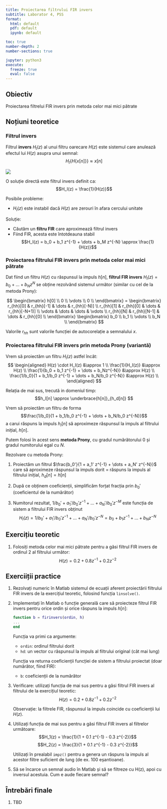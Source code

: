 ```yaml
---
title: Proiectarea filtrului FIR invers
subtitle: Laborator 4, PSS
format: 
  html: default
  pdf: default
  ipynb: default

toc: true
number-depth: 2
number-sections: true

jupyter: python3
execute:
  freeze: true
  eval: false
---
```


<!-- 

## Aplicații ale metodelor din familia Pade / Prony / Shanks 

Contextul tuturor acestor metode este următorul:

Avem un sistem cu răspuns la impuls cunoscut $h[n]$, posibil foarte lung (IIR-like). Ne interesează să cunoaștem parametrii $a_k$ și $b_k$ ai sistemului care l-a generat, care sunt în număr mult mai mic.

Posibile scopuri:
- Implementare eficientă: mult mai puține calcule
- Clasificarea semnalului: număr mic și fix de parametri, care caracterizează întreg semnalul
- Egalizare de canal: anularea efectului nedorit cauzat de $h[n]$

### Funcțiile folosite

1. Metoda Pade implementată la laborator
2. Metoda Prony implementată la laborator
3. Metoda Shanks, implementată in Matlab cu numele `prony()`  (nu e disponibilă în varianta *live*, care folosește Octave)

Rulați celulele de mai jos pentru a defini funcțiile.


```matlab
function [b,a] = metodapade(ordin, hd)

    B = hd(1 : 2*ordin+1)';

    Adreapta = [ eye(ordin+1) ; zeros(ordin,ordin+1) ];

    for i=1:ordin
        % coloana numarul i
        A(:,i) = [ zeros(i,1) ; -hd(1 : 2*ordin+1 - i)'];
    end    
    A = [A Adreapta];

    X = linsolve(A,B);
    a = X(1:ordin);
    b = X(ordin+1 : 2*ordin+1);

end  # end function
```


```matlab
function r = xcorr_prony(x, k, l, M)
    % Computes restricted autocorrelation for the Prony method
    % Inputs:
    %  x = the input vector
    %  k,l = the element to compute
    %  M = the degree of the numerator polynomial B(z)
    % Returns:
    %  r = rxx[k,l] = rxx[k-l]

    x(1 : M+1-max(k,l)) = 0; % Setăm primele valori la 0
    rxx = xcorr(x);          % Calculeaza autocorelatia partiala

    % Returneaza doar o singura valoare, rxx[k-l]
    L = length(x);
    r = rxx(L + k-l);
end

function [b,a] = metodaprony(ordin, hd)
    % Nicolae Cleju

    % Se creeaza A
    for i=1:ordin
        for j=1:ordin
            A(i,j) = xcorr_prony(hd, i, j, ordin);
        end
    end
    % Se creeaza B
    for i=1:ordin
        B(i,1) = -xcorr_prony(hd, i, 0, ordin);
    end
    % Se rezolva sistemul AX=B
    a = linsolve(A,B);

    % Calculeaza b
    for n=0:ordin
        % Primele ecuatii de la metode Pade
        b(1+n) = hd(n+1) + sum(a(1:n)' .* hd(n:-1:1));
    end
    b=b';
end
```

## Egalizare de canal

Se transmite un semnal $x[n]$ pe un canal care alterează semnalul prin funcția de transfer $H(z)$.

Nu cunoaștem $H(z)$, dar putem măsura răspunsul la impuls: trimitem un impuls $\delta[n]$, măsurăm ieșirea $h[n]$.

Vrem să anulăm efectul lui $H(z)$ astfel:
- estimăm $H(z)$ prin metodele cunoscute
- aplicăm asupra oricărei ieșitri **filtrul invers** $\frac{1}{H(z)}$

### Aplicație

Avem un canal care introduce distorsiuni, prin următoarele funcții (diferite variante):



```matlab
function y = distort(x)
    % Distort a signal x
    b = [0.6, 0.5, 0.2, 0.1, 0.2, 0.2, 0.2, 0.2, 0.2, 0.2, 0.1];
    a = [1,-0.5];
    y = filter(b, a, x);
end

function y = distortN(x)
    % Distort a signal x, add noise
    y = distort(x);
    noise = randn(size(y));
    y = y + noise * norm(y) / norm(noise) / 60;
end

function y = distort2(x)
    % Distort a signal x
    b = [0.2, 0.5, 0.2, 0.6, 0.2, 0.2, 0.2, 0.2, 0.2, 0.2, 0.1];
    a = [1,-0.5];
    y = filter(b, a, x);
end

function y = distort2N(x)
    % Distort a signal x, add noise
    y = distort2(x);
    noise = randn(size(y));
    y = y + noise * norm(y) / norm(noise) / 60;
end
```

De exemplu, pentru semnalul `x` de mai jos, ieșirea distorsionată cu `distort()` este următoarea:


```matlab
x = [zeros(1, 10) 2*ones(1,20) zeros(1,10) linspace(1, 2.5, 40) 2.5*ones(1,10) zeros(1, 15)];
plot(x)
```


```matlab
y = distort(x);
plot(y)
```

Calcluați și afișați semnalul distorsionat cu celelalte funcții. Care e diferența?


```matlab
% TODO: write here for distortN()
yN = ...
plot(yN)
```


```matlab
% TODO: write here for distort2()
y2 = ...
plot(y2)
```


```matlab
% TODO: write here for distort2N()
y2N = ...
plot(y2N)
```

#### Cerințe

Estimați **filtrul invers** al distorsiunilor pentru a anula efectele acestuia, pe cât posibil.

Pași:
1. Calculați răspunsul la impuls $h_{canal}[n]$ al distorsiunii
2. Estimați parametrii sistemului $H(z)$ cu funcțiile Pade/Prony/etc
   - calculați răspunsul la impuls $h[n]$ cu `impz()`
   - afișați pe aceeasi figură $h_{canal}[n]$ și $h[n$ 
   - comparați coeficienții $b$ și $a$ obținuți cu cei din funcțiile `distort()`
3. Afișați polii și zerourile filtrului estimat, folosind funcția `zplane()`
3. Aplicați semnalului `y` filtrul invers $\frac{1}{H(z)}$, folosind funcția `filter()`
4. Comparați semnalul obținut `xrec` cu originalul `x`
   - afișați-le pe aceeasi figură



```matlab
% Compute and show the impulse response of the distortion
hcanal = distort( ... );
plot(hcanal)
```


```matlab
% Estimate the parameters b_k and a_k with one of the functions
[b,a] = ...

% Add a_0 in front (a_0 = 1)
a = [1; a]

```


```matlab
% Compute impulse response of the filter we obtained, and plot it
hest = ...
plot(hest)
```


```matlab

% Plot hcanal and hest on the same figure
plot( ... )
```


```matlab
% Plot the pole-zero plot of the designed filter, using zplane()
...
```


```matlab
% Apply inverse filter to the distorted signal y
xrec = ...

% Plot original signal x and the recovered xrec
plot([x', xrec'])
``` -->

## Obiectiv

Proiectarea filtrelui FIR invers prin metoda celor mai mici pătrate

## Noțiuni teoretice

### Filtrul invers

Filtrul **invers** $H_I(z)$ al unui filtru oarecare $H(z)$ este sistemul care anulează efectul lui $H(z)$ asupra unui semnal:
$$H_I \lbrace  H \lbrace x[n] \rbrace \rbrace \approx x[n]$$

![](img/FIRinverse.png)

O soluție directă este filtrul invers definit ca:
$$H_I(z) = \frac{1}{H(z)}$$

Posibile probleme:

- ${H_I(z)}$ este instabil dacă $H(z)$ are zerouri în afara cercului unitate

Soluție: 

- Căutăm un **filtru FIR** care aproximează filtrul invers
- Fiind FIR, acesta este întotdeauna stabil
  $$H_I(z) = b_0 + b_1 z^{-1} + \dots + b_M z^{-N} \approx \frac{1}{H(z)}$$

### Proiectarea filtrului FIR invers prin metoda celor mai mici pătrate

Dat fiind un filtru $H(z)$ cu răspunsul la impuls $h[n]$, 
**filtrul FIR invers** $H_I(z) = b_0 + ... + b_Nz^{N}$ se obține rezolvând sistemul următor (similar cu cel de la metoda Prony):

$$
\begin{bmatrix} 
h[0] \\ 
0 \\ 
\vdots \\ 
0 \\ 
\end{bmatrix}
=
\begin{bmatrix}
r_{hh}[0] & r_{hh}[-1] & \dots & r_{hh}[-N)] \\
r_{hh}[1] & r_{hh}[0] & \dots & r_{hh}[-N+1)] \\
\vdots & \dots & \dots & \vdots \\ 
r_{hh}[N] & r_{hh}[N-1] & \dots & r_{hh}[0] \\
\end{bmatrix}
\begin{bmatrix} 
b_0 \\ 
b_1 \\ 
\vdots \\ 
b_N \\ 
\end{bmatrix}
$$

Valorile $r_{hh}$ sunt valorile funcției de autocorelație a semnalului $x$.

### Proiectarea filtrului FIR invers prin metoda Prony (variantă)

Vrem să proiectăm un filtru $H_I(z)$ astfel încât:
$$
\begin{aligned}
H(z) \cdot H_I(z) &\approx 1 \\
\frac{1}{H_I(z)} &\approx H(z) \\
\frac{1}{b_0 + b_1 z^{-1} + \dots + b_Nz^{-N}} &\approx H(z) \\
\frac{1/b_0}{1 + b_1/b_0 z^{-1} + \dots + b_N/b_0 z^{-N}} &\approx H(z) \\
\end{aligned}
$$

Relația de mai sus, trecută in domeniul timp:
$$h_I[n] \approx \underbrace{h[n]}_{h_d[n]} $$

Vrem să proiectăm un filtru de forma $$\frac{1/b_0}{1 + b_1/b_0 z^{-1} + \dots + b_N/b_0 z^{-N}}$$ a carui răspuns la impuls $h_I[n]$ să aproximeze răspunsul la impuls
al filtrului inițial, $h[n]$.

Putem folosi în acest sens **metoda Prony**, cu gradul numărătorului $0$ și gradul numitorului egal cu $N$.

Rezolvare cu metoda Prony:

1. Proiectăm un filtrul $\frac{b_0'}{1 + a_1' z^{-1} + \dots + a_N' z^{-N}}$ care să aproximeze răspunsul la impuls dorit = răspuns la impuls
   al filtrului inițial, $h_d[n] = h[n]$

2. După ce obținem coeficienții, simplificăm forțat fracția prin $b_0'$ (coeficientul de la numărător)

3. Numitorul rezultat, $1/b_0' + a_1'/b_0' z^{-1} + \dots + a_N'/b_0' z^{-M}$ este funcția de sistem a filtrului FIR invers obținut
   $$H_I(z) = 1/b_0' + a_1'/b_0' z^{-1} + \dots + a_N'/b_0' z^{-N} = b_0 + b_1 z^{-1} + \dots + b_Nz^{-N}$$


## Exercițiu teoretic

1. Folosiți metoda celor mai mici pătrate pentru a găsi filtrul FIR invers de ordinul 2 al filtrului următor:
   $$H(z) = 0.2 + 0.8 z^{-1} + 0.2 z^{-2}$$

## Exerciiții practice

1. Rezolvați numeric în Matlab sistemul de ecuații aferent proiectării filtrului FIR invers de la exercițiul teoretic,
   folosind funcția `linsolve()`.

2. Implementați în Matlab o funcție generală care să proiecteze filtrul FIR invers pentru orice ordin și orice răspuns la impuls $h[n]$:

    ```matlab
    function b = firinvers(ordin, h)
    ...
    end
    ```

    Funcția va primi ca argumente:
    
	- `ordin`: ordinul filtrului dorit
	- `hd`: un vector cu răspunsul la impuls al filtrului original (cât mai lung)
	
	Funcția va returna coeficienții funcției de sistem a filtrului proiectat (doar numărător, fiind FIR):
    
	- `b`: coeficienții de la numărător

3. Verificare: utilizați funcția de mai sus pentru a găsi filtrul FIR invers al filtrului de la exercițiul teoretic:
   $$H(z) = 0.2 + 0.8 z^{-1} + 0.2 z^{-2}$$

   Observație: la filtrele FIR, răspunsul la impuls coincide cu coeficienții lui $H(z)$.

5. Utilizați funcția de mai sus pentru a găsi filtrul FIR invers al filtrelor următoare:
   $$H_1(z) = \frac{1}{1 + 0.1 z^{-1} - 0.3 z^{-2}}$$
   $$H_2(z) = \frac{3}{1 + 0.1 z^{-1} - 0.3 z^{-2}}$$

   Utilizați în prealabil `impz()` pentru a genera un răspuns la impuls al acestor filtre suficient de lung (de ex. 100 eșantioane).

6. Să se încarce un semnal audio în Matlab și să se filtreze cu H(z), apoi cu inversul acestuia. Cum e aude fiecare semnal?

## Întrebări finale

1. TBD


<!-- 

### Implementare

Scrieți o funcție care obține filtrul FIR invers:


```matlab
function [b] = FIRinvers(ord, h)

    % TODO: write code here

end
```

### Aplicație

Aplicăm această metodă distorsiunilor de tip `distort2()` care nu pot fi anulate cu metodele precedente.

Calculăm filtrul invers și îl aplicăm semnalului distorsionat.


```matlab
h = distort2([1 zeros(1,30)]);

b = FIRinvers( ... );

xrec = filter( ... );

plot([x', xrec'])

```

## Implementare eficientă / identificare de sistem

Descărcați și dezarhivați ecourile (reverb-urile) disponibile pe pagina [https://www.voxengo.com/impulses/](https://www.voxengo.com/impulses/)

Încărcați unul dintre cele mai scurte (de ex. `Direct Cabinet N2.wav`) și aplicați-l asupra unei melodii.


```matlab
% Load impulse response, keep a single column, plot it
[h, Fs2] = ...
h = h(:, 1);
plot(h)

% Load signal, keep a single column
...

% Apply reverb = convolution between `x` and `h`
y = ...
```

Să afișăm primele 200 eșantioane din `h`:


```matlab
plot(h(1:200))
```

### Problema

Dacă lungimea lui $h$ este L, câte calcule se fac la aplicarea convoluției?

- L înmulțiri pentru fiecare eșantion al iesirii $y$
- sunt $F_s$ eșantioane pe secundă în $y$
- total = 

Dacă am reuși să exprimăm $h$ ca un răspuns la impuls al unui sistem IIR de gradul `ord`, 
am putea implementa sistemul cu ecuația sistemului, care utilizează doar `2*ord +1` multiplicări.

### Soluție

Utilizăm metodele tip Prony pentru a găsi un sistem al cărui $h[n]$ aproximează $h_d$-ul dorit.

Aproximați semnalul $h$ prin metoda Pade / Prony, încercând diverse valori ale lui `ord`.

- rulați funcția și obțineți coeficienții `b` și `a`
- având $b_k$ și $a_k$, calculați răspunsul la impuls obținut $h[n]$ pentru primele 44100 eșantioane cu `impz()`
- afișați semnalele $h[n]$ (cel proiectat) și $h_d[n]$ (cel țintă) pe aceeași figură, pentru comparație
- calculați eroarea dintre cele două semnale cu formula:
  $$E = \sum_n (h[n] - h_d[n])^2$$


```matlab
% TODO: write here
```

O problemă importantă este că primele eșantioanele ale lui $h$ sunt foarte mici și irelevante, iar metodele Pade & Prony 
aleg o parte din coeficienți pe baza acestora. 

Se poate încerca eliminarea primelor eșantioane din semnalul $h$.



## Exercițiu / Exemplu la tablă

1. Folosiți metoda celor mai mici pătrate pentru a găsi filtrul FIR invers de ordinul 2 al filtrului:
   $$H(z) = 0.2 + 0.8 z^{-1} + 0.2 z^{-2}$$ -->
